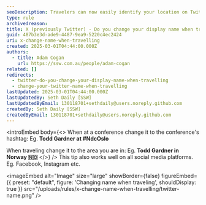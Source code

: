 ```yaml
---
seoDescription: Travelers can now easily identify your location on Twitter by changing your display name to reflect where you are in the world.
type: rule
archivedreason:
title: X (previously Twitter) - Do you change your display name when travelling?
guid: 487b3e3d-ade9-4487-9ea9-5220c4ec2424
uri: x-change-name-when-travelling
created: 2025-03-01T04:44:00.000Z
authors:
  - title: Adam Cogan
    url: https://ssw.com.au/people/adam-cogan
related: []
redirects:
  - twitter-do-you-change-your-display-name-when-travelling
  - change-your-twitter-name-when-travelling
lastUpdated: 2025-03-01T04:44:00.000Z
lastUpdatedBy: Seth Daily [SSW]
lastUpdatedByEmail: 130118701+sethdaily@users.noreply.github.com
createdBy: Seth Daily [SSW]
createdByEmail: 130118701+sethdaily@users.noreply.github.com
---
```


<introEmbed
  body={<>
When at a conference change it to the conference's hashtag:
Eg. **Todd Gardner at #NdcOslo**

When traveling change it to the area you are in:
Eg. **Todd Gardner in Norway 🇳🇴**
  </>}
/>
This tip also works well on all social media platforms. Eg. Facebook, Instagram etc.


<imageEmbed
  alt="Image"
  size="large"
  showBorder={false}
  figureEmbed={{
    preset: "default",
    figure: 'Changing name when traveling',
    shouldDisplay: true
  }}
  src="/uploads/rules/x-change-name-when-travelling/twitter-name.png"
/>
